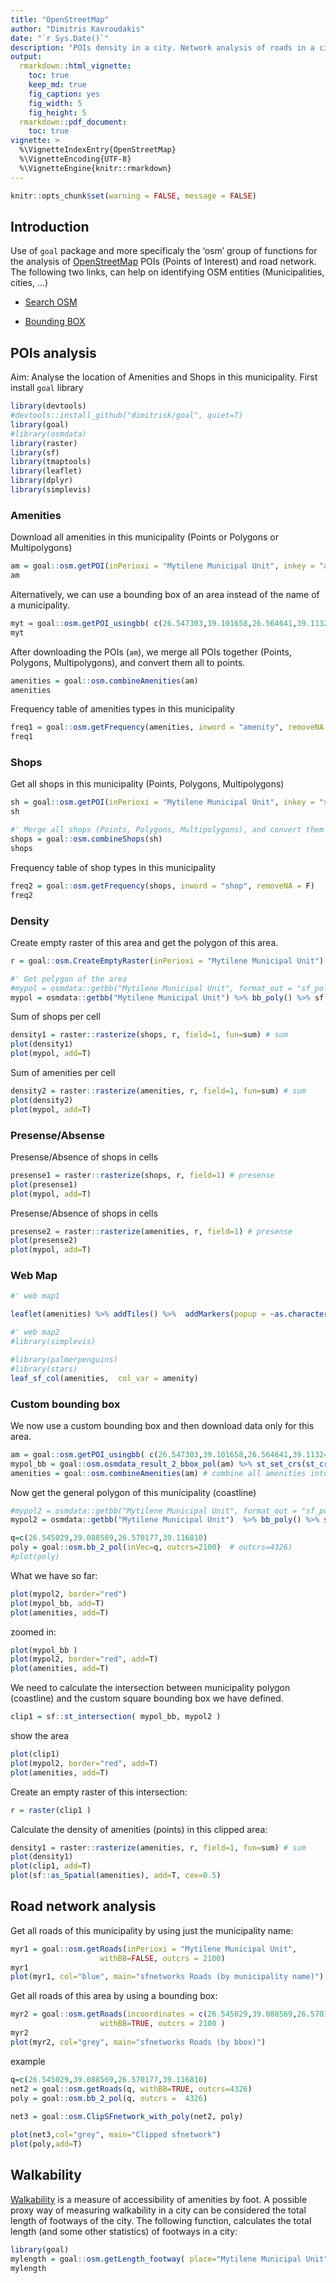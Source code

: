 ```yaml
---
title: "OpenStreetMap"
author: "Dimitris Kavroudakis"
date: "`r Sys.Date()`"
description: "POIs density in a city. Network analysis of roads in a city."
output: 
  rmarkdown::html_vignette:
    toc: true
    keep_md: true
    fig_caption: yes
    fig_width: 5
    fig_height: 5
  rmarkdown::pdf_document:
    toc: true
vignette: >
  %\VignetteIndexEntry{OpenStreetMap}
  %\VignetteEncoding{UTF-8}
  %\VignetteEngine{knitr::rmarkdown}
---
```


```r
knitr::opts_chunk$set(warning = FALSE, message = FALSE) 
```

## Introduction

Use of `goal` package and more specificaly the 'osm' group of functions for the analysis of [OpenStreetMap](https://www.openstreetmap.org) POIs (Points of Interest) and road network. The following two links, can help on identifying OSM entities (Municipalities, cities, ...)

* [Search OSM](https://nominatim.openstreetmap.org/ui/search.html)

* [Bounding BOX](http://bboxfinder.com/#39.073311,26.516018,39.123935,26.584167)

  

## POIs analysis

Aim: Analyse the location of Amenities and Shops in this municipality.
First install `goal` library
```r
library(devtools)
#devtools::install_github("dimitrisk/goal", quiet=T)
library(goal)
#library(osmdata)
library(raster)
library(sf)
library(tmaptools)
library(leaflet)
library(dplyr)
library(simplevis)
```

### Amenities

Download all amenities in this municipality (Points or Polygons or Multipolygons)
```r
am = goal::osm.getPOI(inPerioxi = "Mytilene Municipal Unit", inkey = "amenity")
am
```

Alternatively, we can use a bounding box of an area instead of the name of a municipality.
```r
myt = goal::osm.getPOI_usingbb( c(26.547303,39.101658,26.564641,39.113247), inkey ="amenity" )
myt
```

After downloading the POIs (`am`), we merge all POIs together (Points, Polygons, Multipolygons), 
and convert them all to points.
```r
amenities = goal::osm.combineAmenities(am)
amenities
```

Frequency table of amenities types in this municipality
```r
freq1 = goal::osm.getFrequency(amenities, inword = "amenity", removeNA = F)
freq1
```



 
### Shops


Get all shops in this municipality (Points, Polygons, Multipolygons)
```r
sh = goal::osm.getPOI(inPerioxi = "Mytilene Municipal Unit", inkey = "shop")
sh

#' Merge all shops (Points, Polygons, Multipolygons), and convert them to points.
shops = goal::osm.combineShops(sh)
shops
```

Frequency table of shop types in this municipality
```r
freq2 = goal::osm.getFrequency(shops, inword = "shop", removeNA = F)
freq2
```


### Density
 
Create empty raster of this area and get the polygon of this area.
```r
r = goal::osm.CreateEmptyRaster(inPerioxi = "Mytilene Municipal Unit")

#' Get polygon of the area
#mypol = osmdata::getbb("Mytilene Municipal Unit", format_out = "sf_polygon")$multipolygon
mypol = osmdata::getbb("Mytilene Municipal Unit") %>% bb_poly() %>% sf::st_set_crs(st_crs(shops))  
```

Sum of shops per cell
```r
density1 = raster::rasterize(shops, r, field=1, fun=sum) # sum
plot(density1)
plot(mypol, add=T)
```

Sum of amenities per cell
```r
density2 = raster::rasterize(amenities, r, field=1, fun=sum) # sum
plot(density2)
plot(mypol, add=T)
```



### Presense/Absense

Presense/Absence of shops in cells
```r
presense1 = raster::rasterize(shops, r, field=1) # presense
plot(presense1)
plot(mypol, add=T)
```

Presense/Absence of shops in cells
```r
presense2 = raster::rasterize(amenities, r, field=1) # presense
plot(presense2)
plot(mypol, add=T)
```

### Web Map

```r
#' web map1

leaflet(amenities) %>% addTiles() %>%  addMarkers(popup = ~as.character(amenity), label = ~as.character(amenity))

#' web map2
#library(simplevis)

#library(palmerpenguins)
#library(stars)
leaf_sf_col(amenities,  col_var = amenity)
```


### Custom bounding box

We now use a custom bounding box and then download data only for this area.
```r
am = goal::osm.getPOI_usingbb( c(26.547303,39.101658,26.564641,39.113247), inkey ="amenity" ) # Download amenities in this area
mypol_bb = goal::osm.osmdata_result_2_bbox_pol(am) %>% st_set_crs(st_crs(shops))  # get polygon of this bounding box.
amenities = goal::osm.combineAmenities(am) # combine all amenities into points.
```

Now get the general polygon of this municipality (coastline)
```r
#mypol2 = osmdata::getbb("Mytilene Municipal Unit", format_out = "sf_polygon")$multipolygon
mypol2 = osmdata::getbb("Mytilene Municipal Unit")  %>% bb_poly() %>% sf::st_set_crs(st_crs(shops))  
```


```r
q=c(26.545029,39.088569,26.570177,39.116810)
poly = goal::osm.bb_2_pol(inVec=q, outcrs=2100)  # outcrs=4326)
#plot(poly)
```

What we have so far:
```r
plot(mypol2, border="red")
plot(mypol_bb, add=T)
plot(amenities, add=T)
```

zoomed in:
```r
plot(mypol_bb )
plot(mypol2, border="red", add=T)
plot(amenities, add=T)
```


We need to calculate the intersection between municipality polygon (coastline) and the 
custom square bounding box we have defined.

```r
clip1 = sf::st_intersection( mypol_bb, mypol2 )
```

show the area
```r
plot(clip1)
plot(mypol2, border="red", add=T)
plot(amenities, add=T)
```

Create an empty raster of this intersection:
```r
r = raster(clip1 )
```

Calculate the density of amenities (points) in this clipped area:
```r
density1 = raster::rasterize(amenities, r, field=1, fun=sum) # sum
plot(density1)
plot(clip1, add=T)
plot(sf::as_Spatial(amenities), add=T, cex=0.5)
```


## Road network analysis

Get all roads of this municipality by using just the municipality name:
```r
myr1 = goal::osm.getRoads(inPerioxi = "Mytilene Municipal Unit", 
                    withBB=FALSE, outcrs = 2100)
myr1
plot(myr1, col="blue", main="sfnetworks Roads (by municipality name)")
```

Get all roads of this area by using a bounding box:
```r
myr2 = goal::osm.getRoads(incoordinates = c(26.545029,39.088569,26.570177,39.116810), 
                    withBB=TRUE, outcrs = 2100 )
myr2
plot(myr2, col="grey", main="sfnetworks Roads (by bbox)")
```

example
```r
q=c(26.545029,39.088569,26.570177,39.116810)
net2 = goal::osm.getRoads(q, withBB=TRUE, outcrs=4326)
poly = goal::osm.bb_2_pol(q, outcrs =  4326)
 
net3 = goal::osm.ClipSFnetwork_with_poly(net2, poly)

plot(net3,col="grey", main="Clipped sfnetwork")
plot(poly,add=T)
```

## Walkability

[Walkability](https://en.wikipedia.org/wiki/Walkability) is a measure of accessibility of amenities by foot.
A possible proxy way of measuring walkability in a city can be considered the total length of footways of the city.
The following function, calculates the total length (and some other statistics) of footways in a city: 
```r
library(goal)
mylength = goal::osm.getLength_footway( place="Mytilene Municipal Unit" )
mylength
```
